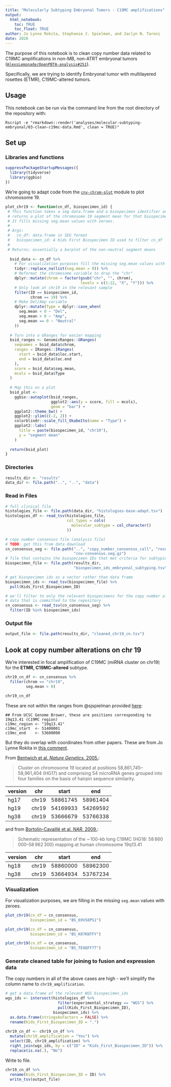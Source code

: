```yaml
---
title: "Molecularly Subtyping Embryonal Tumors - C19MC amplifications"
output: 
  html_notebook:
    toc: TRUE
    toc_float: TRUE
author: Jo Lynne Rokita, Stephanie J. Spielman, and Jaclyn N. Taroni
date: 2020
---
```


The purpose of this notebook is to clean copy number data related to C19MC amplifications in non-MB, non-ATRT embryonal tumors ([`AlexsLemonade/OpenPBTA-analysis#251`](https://github.com/AlexsLemonade/OpenPBTA-analysis/issues/251)).

Specifically, we are trying to identify Embryonal tumor with multilayered rosettes (ETMR), C19MC-altered tumors.

## Usage

This notebook can be run via the command line from the root directory of the repository with:

```
Rscript -e "rmarkdown::render('analyses/molecular-subtyping-embryonal/03-clean-c19mc-data.Rmd', clean = TRUE)"
```

## Set up

### Libraries and functions

```r
suppressPackageStartupMessages({
  library(tidyverse)
  library(ggbio)
})
```

We're going to adapt code from the [`cnv-chrom-plot`](https://github.com/AlexsLemonade/OpenPBTA-analysis/tree/eadb78d9ef02d35ae06a88104b29b4d0325499a6/analyses/cnv-chrom-plot) module to plot chromosome 19.

```r
plot_chr19 <- function(cn_df, biospecimen_id) {
 # This function takes a seg data.frame and a biospecimen identifier and 
 # returns a plot of the chromosome 19 segment mean for that biospecimen.
 # It fills missing seg.mean values with zeroes.
 # 
 # Args:
 #   cn_df: data.frame in SEG format
 #   biospecimen_id: A Kids First Biospecimen ID used to filter cn_df
 # 
 # Returns: essentially a barplot of the non-neutral segment means
  
  bsid_data <- cn_df %>%  
    # For visualization purposes fill the missing seg.mean values with zeroes
    tidyr::replace_na(list(seg.mean = 0)) %>%
    # Reformat the chromosome variable to drop the "chr"
    dplyr::mutate(chrom = factor(gsub("chr", "", chrom), 
                                 levels = c(1:22, "X", "Y"))) %>%
    # Only look at chr19 in the relevant sample
    filter(ID == biospecimen_id,
           chrom == 19) %>%
    # Make Del/Amp variable
    dplyr::mutate(Type = dplyr::case_when(
      seg.mean < 0 ~ "Del",
      seg.mean > 0 ~ "Amp",
      seg.mean == 0 ~ "Neutral"
    ))
  
  # Turn into a GRanges for easier mapping
  bsid_ranges <- GenomicRanges::GRanges(
    seqnames = bsid_data$chrom,
    ranges = IRanges::IRanges(
      start = bsid_data$loc.start,
      end = bsid_data$loc.end
    ),
    score = bsid_data$seg.mean,
    mcols = bsid_data$Type
  )
  
  # Map this on a plot
  bsid_plot <- 
    ggbio::autoplot(bsid_ranges,
                    ggplot2::aes(y = score, fill = mcols),
                    geom = "bar") +
    ggplot2::theme_bw() +
    ggplot2::ylim(c(-2, 2)) +
    colorblindr::scale_fill_OkabeIto(name = "Type") +
    ggplot2::labs(
      title = paste(biospecimen_id, "chr19"),
      y = "segment mean"
    )
  
  return(bsid_plot)
}
```

### Directories

```r
results_dir <- "results"
data_dir <- file.path("..", "..", "data")
```

### Read in Files

```r
# full clinical file
histologies_file <- file.path(data_dir, "histologies-base-adapt.tsv")
histologies_df <- read_tsv(histologies_file,
                           col_types = cols(
                             molecular_subtype = col_character()
                           ))

# copy number consensus file (analysis file)
# TODO: get this from data download
cn_consensus_seg <- file.path("..", "copy_number_consensus_call", "results",
                              "cnv-consensus.seg.gz")
# file that contains the biospecimen IDs that met criteria for subtyping
biospecimen_file <- file.path(results_dir, 
                              "biospecimen_ids_embryonal_subtyping.tsv")

# get biospecimen ids as a vector rather than data frame
biospecimen_ids <- read_tsv(biospecimen_file) %>%
  pull(Kids_First_Biospecimen_ID)

# we'll filter to only the relevant biospecimens for the copy number alteration
# data that is committed to the repository
cn_consensus <- read_tsv(cn_consensus_seg) %>%
  filter(ID %in% biospecimen_ids)
```

### Output file

```r
output_file <- file.path(results_dir, "cleaned_chr19_cn.tsv")
```

## Look at copy number alterations on chr 19

We're interested in focal amplification of C19MC (miRNA cluster on chr19) for the **ETMR, C19MC-altered** subtype.

```r
chr19_cn_df <- cn_consensus %>% 
  filter(chrom == "chr19",
         seg.mean > 0)

chr19_cn_df
```

These are not within the ranges from @sjspielman provided [here](https://github.com/AlexsLemonade/OpenPBTA-analysis/pull/401/files#diff-77e96177f89b99ad2b1f0fe51ec5c22eR110):

```
## From UCSC Genome Brower, these are positions corresponding to 19q13.41 (C19MC region)
c19mc_region <- "19q13.41"
c19mc_start  <- 51400001
c19mc_end    <- 53600000
```

But they do overlap with coordinates from other papers.
These are from Jo Lynne Rokita in [this comment](https://github.com/AlexsLemonade/OpenPBTA-analysis/pull/458#issuecomment-581050051).

From [Bentwich et al. _Nature Genetics._ 2005.](https://doi.org/10.1038/ng1590):

> Cluster on chromosome 19 located at positions 58,861,745–58,961,404 (HG17) and comprising 54 microRNA genes grouped into four families on the basis of hairpin sequence similarity.

| version | chr | start | end |
|---------|-------|----------|----------|
| hg17 | chr19 | 58861745 | 58961404 |
| hg19 | chr19 | 54169933 | 54269592 |
| hg38 | chr19 | 53666679 | 53766338 |

and from [Bortolin-Cavaillé et al. _NAR._ 2009.](https://dx.doi.org/10.1093%2Fnar%2Fgkp205):

> Schematic representation of the ∼100-kb long C19MC (HG18: 58 860 000–58 962 300) mapping at human chromosome 19q13.41

| version | chr | start | end |
|---------|-------|----------|----------|
| hg18 | chr19 | 58860000 | 58962300 |
| hg38 | chr19 | 53664934 | 53767234 |

### Visualization

For visualization purposes, we are filling in the missing `seg.mean` values with zeroes.

```r
plot_chr19(cn_df = cn_consensus,
           biospecimen_id = "BS_69VS8PS1")
```


```r
plot_chr19(cn_df = cn_consensus,
           biospecimen_id = "BS_K07KNTFY")
```

```r
plot_chr19(cn_df = cn_consensus,
           biospecimen_id = "BS_TE8QFF7T")
```

### Generate cleaned table for joining to fusion and expression data

The copy numbers in all of the above cases are high - we'll simplify the column name to `chr19_amplification`.

```r
# get a data.frame of the relevant WGS biospecimen_ids
wgs_ids <- intersect(histologies_df %>%
                       filter(experimental_strategy == "WGS") %>%
                       pull(Kids_First_Biospecimen_ID),
                     biospecimen_ids) %>%
  as.data.frame(stringsAsFactors = FALSE) %>%
  rename(Kids_First_Biospecimen_ID = ".")
          
chr19_cn_df <- chr19_cn_df %>%
  mutate(chr19_amplification = "Yes") %>%
  select(ID, chr19_amplification) %>%
  right_join(wgs_ids, by = c("ID" = "Kids_First_Biospecimen_ID")) %>%
  replace(is.na(.), "No")
```

Write to file.

```r
chr19_cn_df %>% 
  rename(Kids_First_Biospecimen_ID = ID) %>%
  write_tsv(output_file)
```

